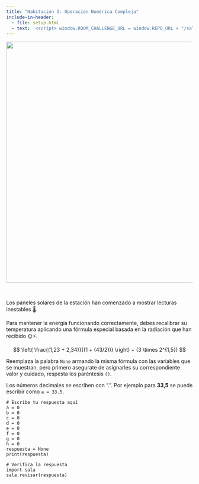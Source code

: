 ```yaml
---
title: "Habitación 3: Operación Numérica Compleja"
include-in-header:
  - file: setup.html
  - text: '<script> window.ROOM_CHALLENGE_URL = window.REPO_URL + "/sala_03.py"; </script>'
---
```


<center>
<img src="./img/sala_03.png" width="650">
</center>

<br/>

Los paneles solares de la estación han comenzado a mostrar lecturas inestables 🌡️.

Para mantener la energía funcionando correctamente, debes recalibrar su temperatura aplicando una fórmula especial
basada en la radiación que han recibido 🌞⚡.

$$
\left( \frac{(1,23 + 2,34)}{(1 + (43/2))} \right) + (3 \times 2^{1,5})
$$

<div class="alert alert-info">
Reemplaza la palabra `None` armando la misma fórmula con las variables que se muestran, pero primero asegurate de asignarles su correspondiente valor y cuidado, respesta los paréntesis `()`.
</div>

::: {.callout-tip title="Números decimales en código" collapse="true"}
Los números decimales se escriben con ".". Por ejemplo para **33,5** se puede escribir como `a = 33.5`.
:::

```pyodide-python
# Escribe tu respuesta aquí
a = 0
b = 0
c = 0
d = 0
e = 0
f = 0
g = 0
h = 0
respuesta = None
print(respuesta)

# Verifica la respuesta
import sala
sala.revisar(respuesta)
```